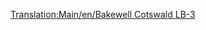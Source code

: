 [[Translation:Main/en/Bakewell Cotswald LB-3]]
{{Template:Flugzeug/De
|Name=Bakewell Cotswald LB-3
|Image=[[File:en/DouglasDC-3Dakota.png|Bakewell Cotswald]]
|Kosten=30,761 (61.522)
|Geschwindigkeit=473 (296)
|Jährlich=2,756 (5.512)
|Erschienen=1934
|Lebensdauer=30
|Kapazität=30 Passagiere & 6 Säcke Post
|Beschreibung=Der Bakewell Cotswald LB-3 ist ein kleines Flugzeug für kleine Flughäfen
|Entsprechend=[http://de.wikipedia.org/wiki/Douglas_DC-3 Douglas DC-3 Dakota]; [http://de.wikipedia.org/wiki/Douglas_DC-3#Douglas_AC-47_Spooky Douglas AC-47 Spooky]; [http://de.wikipedia.org/wiki/Lissunow_Li-2 Lissunow Li-2]; [http://de.wikipedia.org/wiki/Nakajima_L2D Nakajima L2D]
}}